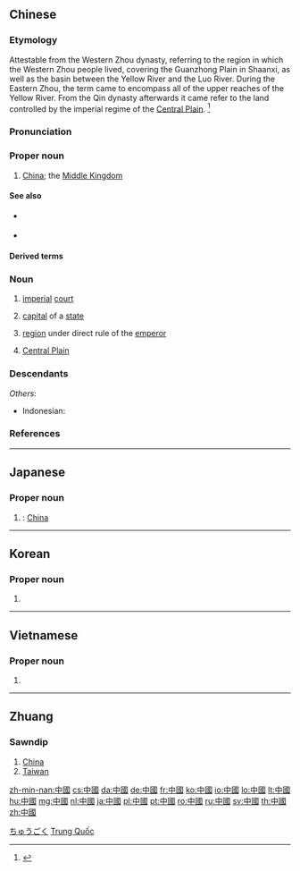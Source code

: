 ==Chinese==
{{zh-forms|s=中国}}

===Etymology===
Attestable from the Western Zhou dynasty, referring to the region in which the Western Zhou people lived, covering the Guanzhong Plain in Shaanxi, as well as the basin between the Yellow River and the Luo River. During the Eastern Zhou, the term came to encompass all of the upper reaches of the Yellow River. From the Qin dynasty afterwards it came refer to the land controlled by the imperial regime of the [[w:Zhongyuan|Central Plain]]. <ref>{{cite-book|author=文若愚|title=语言常识全知道|publisher=中国华侨出版社|year=2014}}</ref>

===Pronunciation===
{{zh-pron
|m=Zhōngguó
|ma=Zh-zhongguo.ogg
|c=zung1 gwok3
|h=pfs=Chûng-koet
|md=Dṳ̆ng-guók
|mn=kh,qz,tp,xm,zz:Tiong-kok
|mn-t=dong1 gog4
|w=1tson koq
|mc=1,y
|oc=1,y
|cat=pn
}}

===Proper noun===
{{zh-proper noun}}

# [[China]]; the [[Middle Kingdom]]
#: {{zh-x|中國 的 首都{dū} 是 ^北京 。|The capital of '''China''' is Beijing.}}
#: {{zh-x|他 現在 在 ^中國 旅行。|He's travelling around '''China''' right now.}}
#: {{zh-x|你 喜歡 ^中國 文學 嗎？|Do you like '''Chinese''' literature?}}
#: {{zh-x|中國 和平崛起|'''China''''s peaceful rise}}

====See also====
* {{zh-l|華}} {{qualifier|abbreviation}}
* {{zh-l|天下}} {{qualifier|lofty}}

====Derived terms====
{{zh-der|中國本土|中國城|中國大陸|中國工農紅軍|中國話|中國化|中國畫|中國結|中國內地|中國人民解放軍|中國人|中國式|中國通|中國學|中國語|中國中心主義|中國字}}

===Noun===
{{zh-noun}}

# {{lb|zh|literary|archaic}} [[imperial]] [[court]]
# {{lb|zh|literary|archaic}} [[capital]] of a [[state]]
# {{lb|zh|literary|archaic}} [[region]] under direct rule of the [[emperor]]
# {{lb|zh|literary|archaic}} [[w:Zhongyuan|Central Plain]]

===Descendants===
{{CJKV||ちゅうごく|중국|Trung Quốc|j=中国}}
''Others'':
* Indonesian: {{l|id|Tiongkok}}

===References===
<references/>

{{zh-cat|Countries}}

----

==Japanese==
{{ja-kanjitab|ちゅう|こく|k2=ごく|r=y|yomi=on}}

===Proper noun===
{{ja-pos|ちゅうごく|shin=中国|proper}}

# {{kyujitai spelling of|中国}}: [[China]]

[[Category:ja:Countries|ちゅうごく]]

----

==Korean==
{{ko-hanjatab}}

===Proper noun===
{{ko-propn|hangeul=중국}}

# {{hanja form of|중국|China}}

----

==Vietnamese==
{{vi-hantutab}}

===Proper noun===
{{vi-proper noun|sc=Hani}}

# {{han tu form of|Trung Quốc|[[China]]}}

[[Category:Vietnamese proper nouns|Trung Quốc]]

----

==Zhuang==

===Sawndip===
{{head|za|Han characters|simplified form|中国|tr=[[Cunghgoz]]|sort=cunghgoz}}

# [[China]]
# [[Taiwan]]

[[zh-min-nan:中國]]
[[cs:中國]]
[[da:中國]]
[[de:中國]]
[[fr:中國]]
[[ko:中國]]
[[io:中國]]
[[lo:中國]]
[[lt:中國]]
[[hu:中國]]
[[mg:中國]]
[[nl:中國]]
[[ja:中國]]
[[pl:中國]]
[[pt:中國]]
[[ro:中國]]
[[ru:中國]]
[[sv:中國]]
[[th:中國]]
[[zh:中國]]